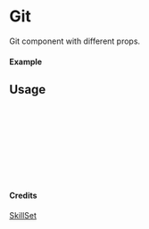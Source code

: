 
<Meta of={Git} title="SkillSet/Git" />

# Git

Git component with different props.

#### Example

<Canvas of={Git.Primary} />

## Usage

```ts
import { Git } from "yadl-ui";

const Example = () => {
  return (
      <Git />
  );
};

export default Example;
```

#### Credits
[SkillSet](https://skillicons.dev)
